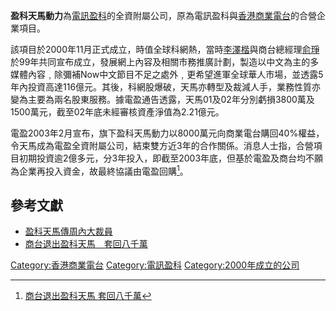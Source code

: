 {{distinguish|盈科數碼動力}}
{{orphan|time=2019-12-26T20:26:56+00:00}}
'''盈科天馬動力'''為[[電訊盈科|電訊盈科]]的全資附屬公司，原為電訊盈科與[[香港商業電台|香港商業電台]]的合營企業項目。

該項目於2000年11月正式成立，時值全球科網熱，當時[[李澤楷|李澤楷]]與商台總經理[[俞琤|俞琤]]於99年共同宣布成立，發展網上內容及相關市務推廣計劃，製造以中文為主的多媒體內容﹐除彌補Now中文節目不足之處外﹐更希望進軍全球華人市場，並透露5年內投資高達116億元。其後，科網股爆破，天馬亦轉型及裁減人手，業務性質亦變為主要為兩名股東服務。據電盈通告透露，天馬01及02年分別虧損3800萬及1500萬元，截至02年底未經審核資產淨值為2.21億元。

電盈2003年2月宣布，旗下盈科天馬動力以8000萬元向商業電台購回40%權益，令天馬成為電盈全資附屬公司，結束雙方近3年的合作關係。消息人士指，合營項目初期投資逾2億多元，分3年投入，即截至2003年底，但基於電盈及商台均不願為企業再投入資金，故最終協議由電盈回購<ref>[http://hk.apple.nextmedia.com/financeestate/art/20030227/3143421 商台退出盈科天馬 套回八千萬]</ref>。

==參考文獻==
<div class="references-small">
<references></references>
</div>
* [http://std.stheadline.com/archive/fullstory.asp?andor=or&year1=2001&month1=5&day1=15&year2=2001&month2=5&day2=15&category=all&id=20010515d07&keyword1=&keyword2= 盈科天馬傳周內大裁員] {{Wayback|url=http://std.stheadline.com/archive/fullstory.asp?andor=or&year1=2001&month1=5&day1=15&year2=2001&month2=5&day2=15&category=all&id=20010515d07&keyword1=&keyword2= |date=20190816063910 }}
* [http://hk.apple.nextmedia.com/financeestate/art/20030227/3143421 商台退出盈科天馬　套回八千萬]

[[Category:香港商業電台|Category:香港商業電台]]
[[Category:電訊盈科|Category:電訊盈科]]
[[Category:2000年成立的公司|Category:2000年成立的公司]]